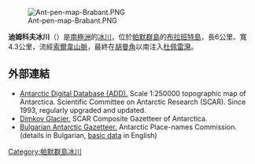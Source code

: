 [[Image:Ant-pen-map-Brabant.PNG|thumb]]

'''迪姆科夫冰川'''（{{lang-en|Dimkov Glacier}}）是[[南極洲|南極洲]]的[[冰川|冰川]]，位於[[帕默群島|帕默群島]]的[[布拉班特島|布拉班特島]]，長6公里、寬4.3公里，流經[[索爾韋山脈|索爾韋山脈]]，最終在[[胡曼角|胡曼角]]以南注入[[杜佩雷灣|杜佩雷灣]]。

{{coord|64|25|10|S|62|37|40|W|display=title}}

==外部連結==
* [http://www.add.scar.org Antarctic Digital Database (ADD).] {{Wayback|url=http://www.add.scar.org/ |date=20170305000653 }} Scale 1:250000 topographic map of Antarctica. Scientific Committee on Antarctic Research (SCAR). Since 1993, regularly upgraded and updated.
* [http://data.aad.gov.au/aadc/gaz/scar/display_name.cfm?gaz_id=136908 Dimkov Glacier.] {{Wayback|url=http://data.aad.gov.au/aadc/gaz/scar/display_name.cfm?gaz_id=136908 |date=20120406132412 }} SCAR Composite Gazetteer of Antarctica.
* [http://apcbg.org/gazet-bg.doc Bulgarian Antarctic Gazetteer.] {{Wayback|url=http://apcbg.org/gazet-bg.doc |date=20131012104624 }} Antarctic Place-names Commission. (details in Bulgarian, [http://apcbg.org/gazet.htm basic data] {{Wayback|url=http://apcbg.org/gazet.htm |date=20160304071225 }} in English)

{{DEFAULTSORT:Dimkov Glacier}}
[[Category:帕默群島冰川|Category:帕默群島冰川]]


{{PalmerArchipelago-geo-stub}}